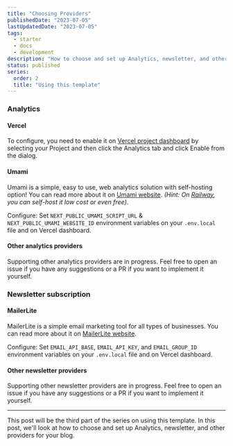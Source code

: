 ```yaml
---
title: "Choosing Providers"
publishedDate: "2023-07-05"
lastUpdatedDate: "2023-07-05"
tags:
  - starter
  - docs
  - development
description: "How to choose and set up Analytics, newsletter, and other providers for your blog."
status: published
series:
  order: 2
  title: "Using this template"
---
```


### Analytics

#### Vercel

To configure, you need to enable it on [Vercel project dashboard](https://vercel.com/dashboard) by selecting your Project and then click the Analytics tab and click Enable from the dialog.

#### Umami

Umami is a simple, easy to use, web analytics solution with self-hosting option! You can read more about it on [Umami website](https://umami.is/). _(Hint: On [Railway](https://railway.app), you can self-host it low cost or even free)_.

Configure:
Set `NEXT_PUBLIC_UMAMI_SCRIPT_URL` & `NEXT_PUBLIC_UMAMI_WEBSITE_ID` environment variables on your `.env.local` file and on Vercel dashboard.

#### Other analytics providers

Supporting other analytics providers are in progress. Feel free to open an issue if you have any suggestions or a PR if you want to implement it yourself.

### Newsletter subscription

#### MailerLite

MailerLite is a simple email marketing tool for all types of businesses. You can read more about it on [MailerLite website](https://www.mailerlite.com/).

Configure:
Set `EMAIL_API_BASE`, `EMAIL_API_KEY`, and `EMAIL_GROUP_ID` environment variables on your `.env.local` file and on Vercel dashboard.

#### Other newsletter providers

Supporting other newsletter providers are in progress. Feel free to open an issue if you have any suggestions or a PR if you want to implement it yourself.

---

This post will be the third part of the series on using this template. In this post, we'll look at how to choose and set up Analytics, newsletter, and other providers for your blog.
